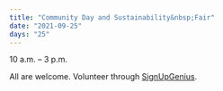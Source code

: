 ```yaml
---
title: "Community Day and Sustainability&nbsp;Fair"
date: "2021-09-25"
days: "25"
---
```


10 a.m. – 3 p.m.

All are welcome. Volunteer through&nbsp;[SignUpGenius](https://www.signupgenius.com/go/8050A4BA4A62FABFA7-community).
